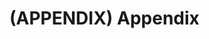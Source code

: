 (APPENDIX) Appendix {#appendix-appendix .unnumbered}
========================================================================
































